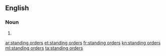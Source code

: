 ==English==

===Noun===
{{head|en|plural|head=[[standing]] [[orders]]}}
# {{plural of|standing order|lang=en}}

[[ar:standing orders]]
[[et:standing orders]]
[[fr:standing orders]]
[[kn:standing orders]]
[[ml:standing orders]]
[[ta:standing orders]]